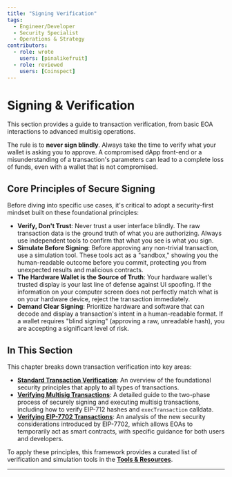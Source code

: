 ```yaml
---
title: "Signing Verification"
tags:
  - Engineer/Developer
  - Security Specialist
  - Operations & Strategy
contributors:
  - role: wrote
    users: [pinalikefruit]
  - role: reviewed
    users: [Coinspect]
---
```




<TagProvider>
<TagFilter />

# Signing & Verification

<TagList tags={frontmatter.tags} />
<AttributionList contributors={frontmatter.contributors} />

This section provides a guide to transaction verification, from basic EOA interactions to advanced multisig operations.

The rule is to **never sign blindly**. Always take the time to verify what your wallet is asking you to approve. A
compromised dApp front-end or a misunderstanding of a transaction's parameters can lead to a complete loss of funds,
even with a wallet that is not compromised.

## Core Principles of Secure Signing

Before diving into specific use cases, it's critical to adopt a security-first mindset built on these foundational
principles:

- **Verify, Don't Trust**: Never trust a user interface blindly. The raw transaction data is the ground truth of what
you are authorizing. Always use independent tools to confirm that what you see is what you sign.
- **Simulate Before Signing**: Before approving any non-trivial transaction, use a simulation tool. These tools act as a
"sandbox," showing you the human-readable outcome before you commit, protecting you from unexpected results and
malicious contracts.
- **The Hardware Wallet is the Source of Truth**: Your hardware wallet's trusted display is your last line of defense
against UI spoofing. If the information on your computer screen does not perfectly match what is on your hardware
device, reject the transaction immediately.
- **Demand Clear Signing**: Prioritize hardware and software that can decode and display a transaction's intent in a
human-readable format. If a wallet requires "blind signing" (approving a raw, unreadable hash), you are accepting a
significant level of risk.

## In This Section

This chapter breaks down transaction verification into key areas:

- **[Standard Transaction Verification](/wallet-security/verifying-standard-transactions)**: An overview of the
foundational security principles that apply to all types of transactions.
- **[Verifying Multisig Transactions](/wallet-security/secure-multisig-signing-process)**: A detailed guide to the
two-phase process of securely signing and executing multisig transactions, including how to verify EIP-712 hashes and
`execTransaction` calldata.
- **[Verifying EIP-7702 Transactions](/wallet-security/verifying-7702)**: An analysis of the new security considerations
introduced by EIP-7702, which allows EOAs to temporarily act as smart contracts, with specific guidance for both users
and developers.

To apply these principles, this framework provides a curated list of verification and simulation tools in the **[Tools &
Resources](/wallet-security/tools-&-resources)**.

---

</TagProvider>
<ContributeFooter />
